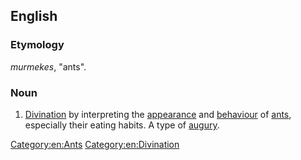 ==English==

===Etymology===
{{uder|en|grc|-}} ''murmekes'', "ants".

===Noun===
{{en-noun|-}}

# [[divination|Divination]] by interpreting the [[appearance]] and [[behaviour]] of [[ant]]s, especially their eating habits. A type of [[augury]].

[[Category:en:Ants]]
[[Category:en:Divination]]